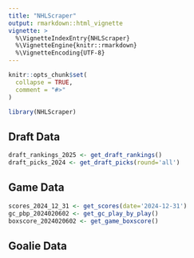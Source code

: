 ```yaml
---
title: "NHLScraper"
output: rmarkdown::html_vignette
vignette: >
  %\VignetteIndexEntry{NHLScraper}
  %\VignetteEngine{knitr::rmarkdown}
  %\VignetteEncoding{UTF-8}
---
```


```r
knitr::opts_chunk$set(
  collapse = TRUE,
  comment = "#>"
)
```

```r
library(NHLScraper)
```

## Draft Data
```r
draft_rankings_2025 <- get_draft_rankings()
draft_picks_2024 <- get_draft_picks(round='all')
```

## Game Data
```r
scores_2024_12_31 <- get_scores(date='2024-12-31')
gc_pbp_2024020602 <- get_gc_play_by_play()
boxscore_2024020602 <- get_game_boxscore()
```

## Goalie Data
```r

```
